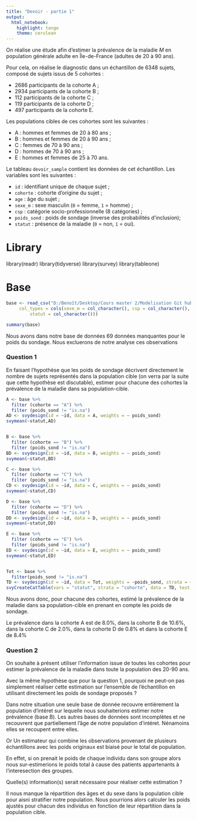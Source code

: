 ```yaml
---
title: "Devoir - partie 1"
output: 
  html_notebook: 
    highlight: tango
    theme: cerulean
---
```


On réalise une étude afin d'estimer la prévalence de la maladie $M$ en population générale adulte en Île-de-France (adultes de 20 à 90 ans).

Pour cela, on réalise le diagnostic dans un échantillon de 6348 sujets, composé de sujets issus de 5 cohortes :

- 2686 participants de la cohorte A ;
- 2934 participants de la cohorte B ;
- 112 participants de la cohorte C ;
- 119 participants de la cohorte D ;
- 497 participants de la cohorte E.

Les populations cibles de ces cohortes sont les suivantes :

- A : hommes et femmes de 20 à 80 ans ;
- B : hommes et femmes de 20 à 90 ans ;
- C : femmes de 70 à 90 ans ;
- D : hommes de 70 à 90 ans ;
- E : hommes et femmes de 25 à 70 ans.

Le tableau `devoir_sample` contient les données de cet échantillon. Les variables sont les suivantes :

- `id` : identifiant unique de chaque sujet ;
- `cohorte` : cohorte d'origine du sujet ;
- `age` : âge du sujet ;
- `sexe_m` : sexe masculin (`0` = femme, `1` = homme) ;
- `csp` : catégorie socio-professionnelle (8 catégories) ;
- `poids_sond` : poids de sondage (inverse des probabilités d'inclusion);
- `statut` : présence de la maladie (`0` = non, `1` = oui).


# Library
library(readr)
library(tidyverse)
library(survey)
library(tableone)

# Base

```r
base <- read_csv("D:/Benoît/Desktop/Cours master 2/Modelisation Git hub/devoir/devoir_sample.csv", 
     col_types = cols(sexe_m = col_character(), csp = col_character(),
         statut = col_character()))

summary(base)
```
Nous avons dans notre base de données 69 données manquantes pour le poids du sondage. Nous excluerons de notre analyse ces observations


### Question 1

En faisant l'hypothèse que les poids de sondage décrivent directement le nombre de sujets représentés dans la population cible (on verra par la suite que cette hypothèse est discutable), estimer pour chacune des cohortes la prévalence de la maladie dans sa population-cible.


```r

A <- base %>% 
  filter (cohorte == "A") %>% 
  filter (poids_sond != "is.na")
AD <- svydesign(id = ~id, data = A, weights = ~ poids_sond)
svymean(~statut,AD)


B <- base %>% 
  filter (cohorte == "B") %>% 
  filter (poids_sond != "is.na") 
BD <- svydesign(id = ~id, data = B, weights = ~ poids_sond)
svymean(~statut,BD)

C <- base %>% 
  filter (cohorte == "C") %>% 
  filter (poids_sond != "is.na")
CD <- svydesign(id = ~id, data = C, weights = ~ poids_sond)
svymean(~statut,CD)

D <- base %>% 
  filter (cohorte == "D") %>% 
  filter (poids_sond != "is.na")
DD <- svydesign(id = ~id, data = D, weights = ~ poids_sond)
svymean(~statut,DD)

E <- base %>% 
  filter (cohorte == "E") %>% 
  filter (poids_sond != "is.na")
ED <- svydesign(id = ~id, data = E, weights = ~ poids_sond)
svymean(~statut,ED)


Tot <- base %>% 
  filter(poids_sond != "is.na")
TD <- svydesign(id = ~id, data = Tot, weights = ~poids_sond, strata = ~ cohorte)
svyCreateCatTable(vars = "statut", strata = "cohorte", data = TD, test = FALSE)


```

Nous avons donc, pour chacune des cohortes, estimé la prévalence de la maladie dans sa population-cible en prenant en compte les poids de sondage.

Le prévalence dans la cohorte A est de 8.0%, dans la cohorte B de 10.6%, dans la cohorte C de 2.0%, dans la cohorte D de 0.8% et dans la cohorte E de 8.4%


### Question 2

On souhaite à présent utiliser l'information issue de toutes les cohortes pour estimer la prévalence de la maladie dans toute la population des 20-90 ans.

Avec la même hypothèse que pour la question 1, pourquoi ne peut-on pas simplement réaliser cette estimation sur l'ensemble de l'échantillon en utilisant directement les poids de sondage proposés ?

Dans notre situation une seule base de donnée recouvre entièrement la population d'intéret sur lequelle nous souhaiterions estimer notre prévalence (base B). Les autres bases de données sont incomplètes et ne recouvrent que partiellement l'âge de notre population d'intéret. Nénamoins elles se recoupent entre elles.

Or Un estimateur qui combine les observations provenant de plusieurs échantillons avec les poids originaux est biaisé pour le total de population. 

En effet, si on prenait le poids de chaque individu dans son groupe alors nous sur-estimerions le poids total à cause des patients appartenants à l'interesection des groupes.


Quelle(s) information(s) serait nécessaire pour réaliser cette estimation ?

Il nous manque la répartition des âges et du sexe dans la population cible pour aisni stratifier notre population. Nous pourrions alors calculer les poids ajustés pour chacun des individus en fonction de leur répartition dans la population cible.